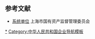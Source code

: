 {{Navbox
|name = 上海市市管国有企业
|title = [[上海市国有资产监督管理委员会|上海市国资委]]管理的[[国有企业]]
|above = （{{as of|2021|2}}）
|bodyclass = hlist

|group1 = 功能保障类（16家）
|list1 = 
* [[上海国际集团|上海国际集团有限公司]]（国资投资运营公司）
* [[上海国有资本投资有限公司]]（国资投资运营公司）
* [[上海临港经济发展集团|上海临港经济发展（集团）有限公司]]
* [[上海城投|上海城投（集团）有限公司]]
* [[上海申通地铁集团|上海申通地铁集团有限公司]]
* [[上海联和投资|上海联和投资有限公司]]
* [[长三角投资（上海）有限公司]]
* [[上海科技创业投资集团|上海科技创业投资（集团）有限公司]]
* [[上海国盛|上海国盛（集团）有限公司]]（国资投资运营公司）
* [[上海机场集团|上海机场（集团）有限公司]]
* [[上海地产（集团）有限公司]]
* [[上海久事集团|上海久事（集团）有限公司]]
* [[上海申迪集团|上海申迪（集团）有限公司]]
* [[上海联合产权交易所|上海联合产权交易所有限公司]]
* [[上海衡山集团|上海市衡山（集团）公司]]
* [[上海市现代农业投资发展集团有限公司|上海农投集团]]
|group2 = 金融服务类（6家）
|list2 =
* [[中國太平洋保險|中国太平洋保险（集团）股份有限公司]]
* [[上海浦东发展银行|上海浦东发展银行股份有限公司]]
* [[上海銀行|上海银行股份有限公司]]
* [[上海农村商业银行|上海农村商业银行股份有限公司]]
* [[国泰君安证券|国泰君安证券股份有限公司]]
* [[海通证券|海通证券股份有限公司]]

|group3 = 市场竞争类（21家）
|list3 =

* [[上汽集团|上海汽车集团股份有限公司]]
* [[上实集团|上海实业（集团）有限公司]]
* [[上海建工|上海建工集团股份有限公司]]
* [[上海隧道工程股份|上海隧道工程股份有限公司]]
* [[锦江国际集团|锦江国际（集团）有限公司]]
* [[东方国际|东方国际（集团）有限公司]]
* [[绿地控股集团|绿地控股股份有限公司]]（委管企业）
* [[上海電氣|上海电气集团股份有限公司]]
* [[上海国际港务|上海国际港务（集团）股份有限公司]]
* [[上海仪电|上海仪电（集团）有限公司]]
* [[华东建筑集团股份有限公司|华东建筑集团股份有限公司]]
* [[东浩兰生|东浩兰生（集团）有限公司]]
* [[上海市建筑科学研究院|上海市建筑科学研究院（集团）有限公司]]
* [[上海市供销合作总社]]（[[集体所有制企业|集体企业]]）
* [[华谊集团|上海华谊集团股份有限公司]]
* [[申能|申能（集团）有限公司]]
* [[光明食品|光明食品（集团）有限公司]]
* [[百联集团|百联集团有限公司]]
* [[上海华虹|上海华虹（集团）有限公司]]
* [[上海投资咨询公司]]
* [[上海市生产服务合作联社]]（[[集体所有制企业|集体企业]]）

}}<noinclude>

== 参考文献 ==
* [https://www.gzw.sh.gov.cn/shgzw_xtdw/ 系统单位] 上海市国有资产监督管理委员会

[[Category:上海市人民政府国有资产监督管理委员会监管企业‎|*]]
[[Category:中华人民共和国企业导航模板]]
</noinclude>